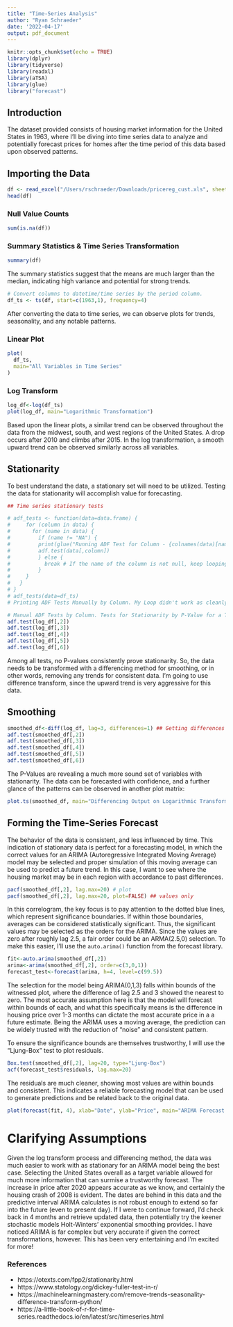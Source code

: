 ```yaml
---
title: "Time-Series Analysis"
author: "Ryan Schraeder"
date: '2022-04-17'
output: pdf_document
---
```


```r
knitr::opts_chunk$set(echo = TRUE)
library(dplyr)
library(tidyverse)
library(readxl)
library(aTSA)
library(glue)
library("forecast")
```
## Introduction
The dataset provided consists of housing market information for the United States in 1963, where I'll be diving into time series data to analyze and potentially forecast prices for homes after the time period of this data based upon observed patterns. 

## Importing the Data
```r
df <- read_excel("/Users/rschraeder/Downloads/pricereg_cust.xls", sheet="Reg Price Qtr", col_names=c("period", "unitedstates", "northeast", "midwest", "south", "west"), range="A6:F232")
head(df)
```
### Null Value Counts

```r
sum(is.na(df))
```
### Summary Statistics & Time Series Transformation
```r
summary(df)
```
The summary statistics suggest that the means are much larger than the median, indicating high variance and potential for strong trends.

```r
# Convert columns to datetime/time series by the period column.
df_ts <- ts(df, start=c(1963,1), frequency=4)
```
After converting the data to time series, we can observe plots for trends, seasonality, and any notable patterns. 

### Linear Plot

```r
plot(
  df_ts,
  main="All Variables in Time Series"
)
```

### Log Transform 

```r
log_df<-log(df_ts)
plot(log_df, main="Logarithmic Transformation")
```
Based upon the linear plots, a similar trend can be observed throughout the data from the midwest, south, and west regions of the United States. A drop occurs after 2010 and climbs after 2015. In the log transformation, a smooth upward trend can be observed similarly across all variables. 

## Stationarity 

To best understand the data, a stationary set will need to be utilized. Testing the data for stationarity will accomplish value for forecasting. 
```r
## Time series stationary tests

# adf_tests <- function(data=data.frame) {
#     for (column in data) {
#       for (name in data) {
#         if (name != "NA") {
#         print(glue("Running ADF Test for Column - {colnames(data)[name]}"))
#         adf.test(data[,column])
#         } else {
#           break # If the name of the column is not null, keep looping. otherwise, kill the loop.
#         }
#     }
#   }
# }
# adf_tests(data=df_ts)
# Printing ADF Tests Manually by Column. My Loop didn't work as cleanly as I'd hoped. 
```

```r
# Manual ADF Tests by Column. Tests for Stationarity by P-Value for a Test-Statistic. 
adf.test(log_df[,2])
adf.test(log_df[,3])
adf.test(log_df[,4])
adf.test(log_df[,5])
adf.test(log_df[,6])
```
Among all tests, no P-values consistently prove stationarity. So, the data needs to be transformed with a differencing method for smoothing, or in other words, removing any trends for consistent data. I'm going to use difference transform, since the upward trend is very aggressive for this data. 

## Smoothing

```r
smoothed_df<-diff(log_df, lag=3, differences=1) ## Getting differences by quarter (lag = 3 or 3 months)
adf.test(smoothed_df[,2])
adf.test(smoothed_df[,3])
adf.test(smoothed_df[,4])
adf.test(smoothed_df[,5])
adf.test(smoothed_df[,6])
```

The P-Values are revealing a much more sound set of variables with stationarity. The data can be forecasted with confidence, and a further glance of the patterns can be observed in another plot matrix: 
```r
plot.ts(smoothed_df, main="Differencing Output on Logarithmic Transformations")
```
## Forming the Time-Series Forecast 

The behavior of the data is consistent, and less influenced by time. This indication of stationary data is perfect for a forecasting model, in which the correct values for an ARIMA (Autoregressive Integrated Moving Average) model may be selected and proper simulation of this moving average can be used to predict a future trend. In this case, I want to see where the housing market may be in each region with accordance to past differences. 

```r
pacf(smoothed_df[,2], lag.max=20) # plot 
pacf(smoothed_df[,2], lag.max=20, plot=FALSE) ## values only
```

In this correlogram, the key focus is to pay attention to the dotted blue lines, which represent significance boundaries. If within those boundaries, averages can be considered statistically significant. Thus, the significant values may be selected as the orders for the ARIMA. Since the values are zero after roughly lag 2.5, a fair order could be an ARMA(2.5,0) selection. To make this easier, I'll use the `auto.arima()` function from the forecast library. 

```r
fit<-auto.arima(smoothed_df[,2])
arima<-arima(smoothed_df[,2], order=c(3,0,1))
forecast_test<-forecast(arima, h=4, level=c(99.5))
```

The selection for the model being ARIMA(0,1,3) falls within bounds of the witnessed plot, where the difference of lag 2.5 and 3 showed the nearest to zero. The most accurate assumption here is that the model will forecast within bounds of each, and what this specifically means is the difference in housing price over 1-3 months can dictate the most accurate price in a a future estimate. Being the ARIMA uses a moving average, the prediction can be widely trusted with the reduction of "noise" and consistent pattern. 

To ensure the significance bounds are themselves trustworthy, I will use the "Ljung-Box" test to plot residuals. 
```r
Box.test(smoothed_df[,2], lag=20, type="Ljung-Box")
acf(forecast_test$residuals, lag.max=20)
```
The residuals are much cleaner, showing most values are within bounds and consistent. This indicates a reliable forecasting model that can be used to generate predictions and be related back to the original data. 

```r
plot(forecast(fit, 4), xlab="Date", ylab="Price", main="ARIMA Forecast for House Prices")
```
# Clarifying Assumptions

Given the log transform process and differencing method, the data was much easier to work with as stationary for an ARIMA model being the best case. Selecting the United States overall as a target variable allowed for much more information that can surmise a trustworthy forecast. The increase in price after 2020 appears accurate as we know, and certainly the housing crash of 2008 is evident. The dates are behind in this data and the predictive interval ARIMA calculates is not robust enough to extend so far into the future (even to present day). If I were to continue forward, I'd check back in 4 months and retrieve updated data, then potentially try the keener stochastic models Holt-Winters' exponential smoothing provides. I have noticed ARIMA is far complex but very accurate if given the correct transformations, however. This has been very entertaining and I'm excited for more!


### References
- https://otexts.com/fpp2/stationarity.html 
- https://www.statology.org/dickey-fuller-test-in-r/ 
- https://machinelearningmastery.com/remove-trends-seasonality-difference-transform-python/ 
- https://a-little-book-of-r-for-time-series.readthedocs.io/en/latest/src/timeseries.html 
